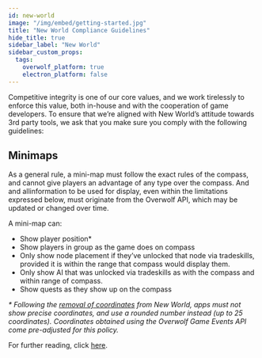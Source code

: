 ```yaml
---
id: new-world
image: "/img/embed/getting-started.jpg"
title: "New World Compliance Guidelines"
hide_title: true
sidebar_label: "New World"
sidebar_custom_props:
  tags:
    overwolf_platform: true
    electron_platform: false
---
```


<GameInfo gameId={21816} page="compliance" />

Competitive integrity is one of our core values, and we work tirelessly to enforce this value, both in-house and with the cooperation of game developers.
To ensure that we’re aligned with New World’s attitude towards 3rd party tools, we ask that you make sure you comply with the following guidelines:

## Minimaps

As a general rule, a mini-map must follow the exact rules of the compass, and cannot give players an advantage of any type over the compass.
And and allinformation to be used for display, even within the limitations expressed below, must originate from the Overwolf API, which may be updated or changed over time.

A mini-map can:
* Show player position*
* Show players in group as the game does on compass
* Only show node placement if they’ve unlocked that node via tradeskills, provided it is within the range that compass would display them.
* Only show AI that was unlocked via tradeskills as with the compass and within range of compass.
* Show quests as they show up on the compass

*\* Following the [removal of coordinates](https://www.newworld.com/en-us/game/releases/december-update-winter-convergence-2022) from New World, apps must not show precise coordinates,
and use a rounded number instead (up to 25 coordinates). Coordinates obtained using the Overwolf Game Events API come pre-adjusted for this policy.*

For further reading, click [here](https://forums.newworld.com/t/dev-blog-mini-map/535888).